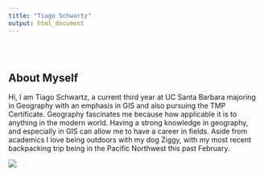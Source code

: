 ```yaml
---
title: "Tiago Schwartz"
output: html_document
---
```


<style type="text/css">
.title {
  display: none;
}

#getting-started img {
  margin-right: 10px;
}

</style>

<div class="row" style="padding-top: 30px;">
<div class="col-sm-6">

# **About Myself**

Hi, I am Tiago Schwartz, a current third year at UC Santa Barbara majoring in Geography with an emphasis in GIS and also pursuing the TMP Certificate. Geography fascinates me because how applicable it is to anything in the modern world. Having a strong knowledge in geography, and especially in GIS can allow me to have a career in fields. Aside from academics I love being outdoors with my dog Ziggy, with my most recent backpacking trip being in the Pacific Northwest this past February. 

![](https://user-images.githubusercontent.com/69222044/110704936-83c3c200-81aa-11eb-9c41-895340c64247.JPG)


</a>
</div>
